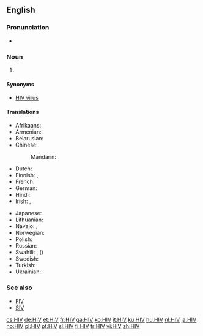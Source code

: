 {{also|hiv}}
==English==

===Pronunciation===
* {{a|US}} {{IPA|/ˌeɪtʃ.aɪˈvi/}}

===Noun===
{{en-noun|-}}

# {{virology}} {{initialism of|human immunodeficiency virus}}

====Synonyms====
* [[HIV virus]] {{qualifier|[[pleonastic]]}}

====Translations====
{{trans-top|human immunodeficiency virus}}
* Afrikaans: {{t-|af|MIV}}
* Armenian: {{t-|hy|ՄԻԱՎ|tr=MIAV}}
* Belarusian: {{t-|be|ВІЧ|tr=VIČ}}
* Chinese:
*: Mandarin: {{t|cmn|艾滋病毒|tr=ài zī bìng dú|sc=Hani}}
* Dutch: {{t+|nl|hiv}}
* Finnish: {{t+|fi|HI-virus}}, {{t+|fi|HIV}}
* French: {{t+|fr|VIH}}
* German: {{t+|de|HIV}}
* Hindi: {{t-|hi|एचआईवी|tr=ēca'ā'īvī}}
* Irish: {{t+|ga|VEID}}, {{t-|ga|víreas easpa imdhíonachta daonna|m}}
{{trans-mid}}
* Japanese: {{t-|ja|HIV感染|tr=HIV-kansen}}
* Lithuanian: {{t-|lt|ŽIV}}
* Navajo: {{tø|nv|atsʼíís yichʼą́ą́h naabaah bąąh dahooʼaʼ}}, {{tø|nv|asdzáá algaanii bideezlaʼ baʼálííl ajił}}
* Norwegian: {{t+|no|hiv}}
* Polish: {{t+|pl|HIV|sc=Cyrl}}
* Russian: {{t+|ru|ВИЧ|m|tr=VIČ}}
* Swahili: {{t-|sw|VVU}}, {{t-|sw|virus vinavyosababisha}} ({{t-|sw|UKIMWI}})
* Swedish: {{t+|sv|hiv}}
* Turkish: {{t+|tr|HIV}}
* Ukrainian: {{t-|uk|ВІЛ|tr=VIL}}
{{trans-bottom}}

===See also===
* [[FIV]]
* [[SIV]]

[[cs:HIV]]
[[de:HIV]]
[[et:HIV]]
[[fr:HIV]]
[[ga:HIV]]
[[ko:HIV]]
[[it:HIV]]
[[ku:HIV]]
[[hu:HIV]]
[[nl:HIV]]
[[ja:HIV]]
[[no:HIV]]
[[pl:HIV]]
[[pt:HIV]]
[[sl:HIV]]
[[fi:HIV]]
[[tr:HIV]]
[[vi:HIV]]
[[zh:HIV]]
